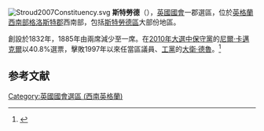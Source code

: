 [[File:Stroud2007Constituency.svg|right]]
'''斯特勞德'''（{{lang-en|Stroud}}），[[英國|英國]][[英國國會|國會]]一郡選區，位於[[英格蘭|英格蘭]][[西南英格蘭|西南部]][[格洛斯特郡|格洛斯特郡]]西南部，包括[[斯特勞德區|斯特勞德區]]大部份地區。

創設於1832年，1885年由兩席減少至一席。在[[2010年英國大選|2010年大選中]][[保守黨_(英國)|保守黨]]的[[尼爾·卡邁克爾|尼爾·卡邁克爾]]以40.8%選票，擊敗1997年以來任當區議員、[[工黨_(英國)|工黨]]的[[大衛·德魯|大衛·德魯]]。<ref name="">{{cite news
|publisher=[[英國廣播公司|英國廣播公司]]
|date=2010年5月7日
|title=Election 2010/Constituency/Stroud
|url=http://news.bbc.co.uk/2/shared/election2010/results/constituency/e55.stm
|accessdate=2010年10月28日
|archive-date=2011年4月3日
|archive-url=https://web.archive.org/web/20110403102244/http://news.bbc.co.uk/2/shared/election2010/results/constituency/e55.stm
|dead-url=no
}}</ref>

==参考文献==
<div class="references-small">
<references></references>
</div>

{{DEFAULTSORT:Stroud (Uk Parliament Constituency)}}
[[Category:英國國會選區_(西南英格蘭)|Category:英國國會選區 (西南英格蘭)]]